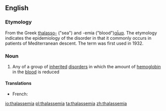 ==English==
===Etymology===
From the Greek [[thalasso-]] ("sea") and -emia ("blood")[[αἷμα]]. The etymology indicates the epidemiology of the disorder in that it commonly occurs in patients of Mediterranean descent. The term was first used in 1932.

===Noun===
{{en-noun}}

# {{context|medicine|lang=en}} Any of a group of [[inherited]] [[disorder]]s in which the amount of [[hemoglobin]] in the [[blood]] is reduced

====Translations====
{{trans-top}}
* French: {{t+|fr|thalassémie|f}}
{{trans-mid}}
{{trans-bottom}}

[[io:thalassemia]]
[[pl:thalassemia]]
[[ta:thalassemia]]
[[zh:thalassemia]]